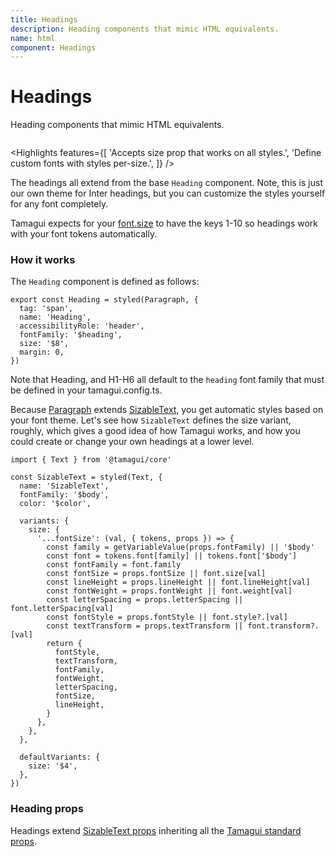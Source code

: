 ```yaml
---
title: Headings
description: Heading components that mimic HTML equivalents.
name: html
component: Headings
---
```


# Headings

<Description>Heading components that mimic HTML equivalents.</Description>

<HeroContainer>
  <HeadingsDemo />
</HeroContainer>

```tsx hero template=Headings

```

<Highlights
  features={[
    'Accepts size prop that works on all styles.',
    'Define custom fonts with styles per-size.',
  ]}
/>

The headings all extend from the base `Heading` component. Note, this is just our own theme for Inter headings, but you can customize the styles yourself for any font completely.

Tamagui expects for your [font.size](/docs/core/configuration#font-tokens) to have the keys 1-10 so headings work with your font tokens automatically.

### How it works

The `Heading` component is defined as follows:

```tsx
export const Heading = styled(Paragraph, {
  tag: 'span',
  name: 'Heading',
  accessibilityRole: 'header',
  fontFamily: '$heading',
  size: '$8',
  margin: 0,
})
```

Note that Heading, and H1-H6 all default to the `heading` font family that must be defined in your tamagui.config.ts.

Because [Paragraph](/docs/components/text#paragraph) extends [SizableText](/docs/components/text#sizabletext), you get automatic styles based on your font theme. Let's see how `SizableText` defines the size variant, roughly, which gives a good idea of how Tamagui works, and how you could create or change your own headings at a lower level.

```tsx
import { Text } from '@tamagui/core'

const SizableText = styled(Text, {
  name: 'SizableText',
  fontFamily: '$body',
  color: '$color',

  variants: {
    size: {
      '...fontSize': (val, { tokens, props }) => {
        const family = getVariableValue(props.fontFamily) || '$body'
        const font = tokens.font[family] || tokens.font['$body']
        const fontFamily = font.family
        const fontSize = props.fontSize || font.size[val]
        const lineHeight = props.lineHeight || font.lineHeight[val]
        const fontWeight = props.fontWeight || font.weight[val]
        const letterSpacing = props.letterSpacing || font.letterSpacing[val]
        const fontStyle = props.fontStyle || font.style?.[val]
        const textTransform = props.textTransform || font.transform?.[val]
        return {
          fontStyle,
          textTransform,
          fontFamily,
          fontWeight,
          letterSpacing,
          fontSize,
          lineHeight,
        }
      },
    },
  },

  defaultVariants: {
    size: '$4',
  },
})
```

### Heading props

Headings extend [SizableText props]() inheriting all the [Tamagui standard props](/docs/intro/props).
